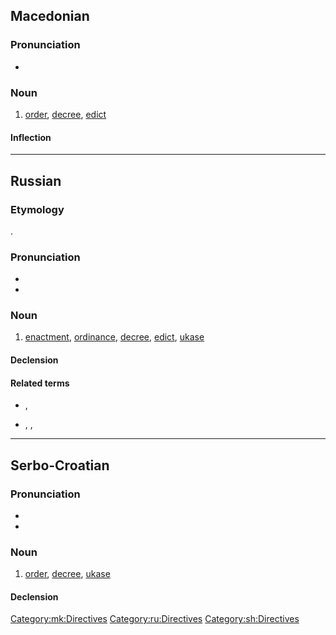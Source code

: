 ==Macedonian==

===Pronunciation===
* {{mk-IPA}}

===Noun===
{{mk-noun|m}}

# [[order]], [[decree]], [[edict]]

====Inflection====
{{mk-decl-noun-m||}}

[[Category:mk:Directives]]

----

==Russian==

===Etymology===
{{deverbal|ru|указа́ть}}.

===Pronunciation===
* {{ru-IPA|ука́з}}
* {{audio|ru|Ru-указ.ogg|audio}}

===Noun===
{{ru-noun+|ука́з}}

# [[enactment]], [[ordinance]], [[decree]], [[edict]], [[ukase]]
#: {{ux|ru|[[ты]] ему́ [[не]] '''ука́з'''|You can't lay down the law for him (''or'' you are no '''authority''' for him).}}

====Declension====
{{ru-noun-table|ука́з}}

====Related terms====
* {{l|ru|ука́зывать|g=impf}}, {{l|ru|указа́ть|g=pf}}
* {{l|ru|указа́ние|g=n}}, {{l|ru|ука́зка|g=f}}, {{l|ru|указа́тель|g=m}}

[[Category:ru:Directives]]

----

==Serbo-Croatian==

===Pronunciation===
* {{IPA|sh|/ǔːkaːz/}}
* {{hyphenation|sh|у|каз}}

===Noun===
{{sh-noun|g=m|head=у́ка̄з}}

# [[order]], [[decree]], [[ukase]]

====Declension====
{{sh-decl-noun|sc=Cyrl
|указ|укази
|указа|указа
|указу|указима
|указ|указе
|указу / указе|укази
|указу|указима
|указом|указима
}}

[[Category:sh:Directives]]
